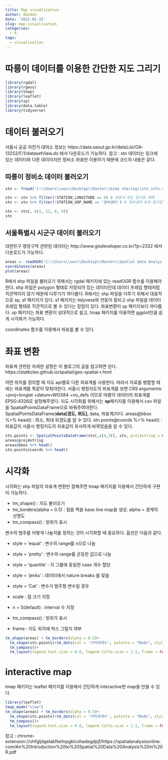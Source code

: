 ```yaml
---
title: Map visualization
author: dondon
date: '2021-01-15'
slug: map-visualization
categories:
  - R
tags:
  - visualization
---
```


# 따릉이 데이터를 이용한 간단한 지도 그리기

```r
library(rgdal)
library(rgeos)
library(tmap)
library(leaflet)
library(sp)
library(data.table)
library(tidyverse)
```



# 데이터 불러오기 

서울시 공공 자전거 대여소 정보는 https://data.seoul.go.kr/dataList/OA-13252/F/1/datasetView.do 에서 다운로드가 가능하다. 
참고 : stn 데이터는 링크에 있는 데이터와 다른 데이터지만 정비소 좌표만 이용하기 때문에 코드의 내용은 같다. 

## 따릉이 정비소 데이터 불러오기 

```r
stn <- fread('C:\\Users\\uos\\Desktop\\Master\\bike sharing\\stn_info.csv', encoding = 'UTF-8')

stn <- stn %>% filter(!STATION_LONGITUDE == 0) # 좌표가 0인 정거장 제외 
stn <- stn %>% filter(!STATION_GRP_NAME == '정비센터') # 정비센터 9개 정거장 제외 
```


```r
stn <- stn[, c(1, 12, 8, 9)]
stn
```


## 서울특별시 시군구 데이터 불러오기 

대한민구 행정구역 관련된 데이터는 http://www.gisdeveloper.co.kr/?p=2332 에서 다운로드가 가능하다. 
```r
areas <- readOGR('C:\\Users\\uos\\Desktop\\Master\\Spatial Data Analysis\\서울시군구\\TL_SCCO_SIG_W.shp', encoding = 'utf-8')
coordinates(areas)
plot(areas)
```

R에서 shp 파일을 불러오기 위해서는 rgdal 패키지에 있는 readOGR 함수를 이용해야한다. 
shp 파일은 polygon 형태로 저장되어 있는 데이터인데 데이터 프레임 형태처럼 직관적이지 않기 때문에 다루기가 까다롭다. 
R에서는 shp 파일을 다루기 위해서 대표적으로 sp, sf 패키지가 있다. 
sf 패키지는 tidyvese와 연동이 잘되고 shp 파일을 데이터 프레임 형태로 직관적으로 볼 수 있다는 장점이 있다. 좌표변환이 sp 패키지보다 까다롭다. 
sp 패키지는 좌표 변환이 상대적으로 쉽고, tmap 패키지를 이용하면 ggplot만큼 쉽게 시각화가 가능하다. 

coordinates 함수를 이용해서 좌표를 볼 수 있다. 


# 좌표 변환 
좌표계 관련된 자세한 설명은 이 블로그의 글을 참고하면 된다. 
https://statkclee.github.io/spatial/geo-spatial-r.html


어떤 위치를 정의할 때 지도 api별로 다른 좌표계를 사용한다. 따라서 자료를 병합할 때에는 좌표계를 똑같이 맞춰야한다. 
서울시 행정지도의 좌표계를 보면 CRS arguments: +proj=longlat +datum=WGS84 +no_defs 이므로 따릉이 데이터의 좌표계를 EPSG:4326로 설정해주었다. 
지도 시각화를 위해서는 **sp**패키지를 이용해서 csv 파일을 SpatialPointsDataFrame으로 바꿔주여야한다. 
SpatialPointsDataFrame(**data[경도, 위도]**, data, 좌표계)이다. 
areas@bbox %>% head() : 최소, 최대 위경도를 알 수 있다. 
stn.points@coords %>% head() : 좌표값이 서울시 행정지도의 좌표값이 유사하게 바뀌었음을 알 수 있다. 

```r
stn.points <- SpatialPointsDataFrame(stn[,c(4,3)], stn, proj4string = CRS("+init=EPSG:4326"))
areas@proj4string
areas@bbox %>% head()
stn.points@coords %>% head()
```

# 시각화 
시각화는 shp 파일의 좌표계 변환만 잘해주면 tmap 패키지를 이용해서 간단하게 구현이 가능하다. 

* tm_shape() : 지도 불러오기 
* tm_borders(alpha = 0.5) : 점을 찍을 base line map을 생성. alpha = 경계의 선명도
* tm_compass() : 방위각 표시

변수의 범주를 어떻게 나눌지를 정하는 것이 시각화할 때 중요하다. 
옵션은 다음과 같다. 

* style = 'equal' : 변수의 range를 n으로 나눔
* style = 'pretty' : 변수의 range를 균등한 값으로 나눔
* style = 'quantile' : 각 그룹에 동일한 case 개수 할당 
* style = 'jenks' : 데이터에서 nature breaks 를 찾음 
* style = 'Cat' : 변수가  범주형 변수일 경우 


* scale : 점 크기 지정 
* n = 5(default) : interval 수 지정 
* tm_compass() : 방위각 표시 
* frame : 지도 외각에 박스 그릴지 여부 

```r
tm_shape(areas) + tm_borders(alpha = 0.5)+
  tm_shape(stn.points)+tm_dots(col = '거치대개수', palette = "Reds", style = "quantile", scale = 2.5) + 
  tm_compass()+
  tm_layout(legend.text.size = 0.8, legend.title.size = 1.1, frame = FALSE)
```


# interactive map 
tmap 패키지는 leaflet 패키지를 이용해서 간단하게 interactive한 map을 만들 수 있다.

```r
library(leaflet)
tmap_mode("view")
tm_shape(areas) + tm_borders(alpha = 0.5)+
  tm_shape(stn.points)+tm_dots(col = '거치대개수', palette = "Reds", style = "quantile", scale = 2.5) + 
  tm_compass()+
  tm_layout(legend.text.size = 0.8, legend.title.size = 1.1, frame = FALSE)
```



참고 : chrome-extension://ohfgljdgelakfkefopgklcohadegdpjf/https://spatialanalysisonline.com/An%20Introduction%20to%20Spatial%20Data%20Analysis%20in%20R.pdf